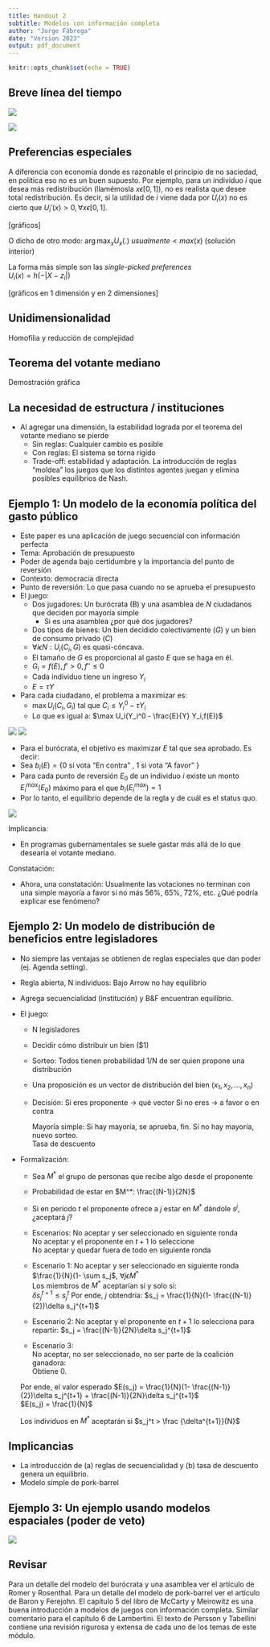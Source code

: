 ```yaml
---
title: Handout 2
subtitle: Modelos con información completa
author: "Jorge Fábrega"
date: "Version 2023"
output: pdf_document
---
```


```r
knitr::opts_chunk$set(echo = TRUE)
```

## Breve línea del tiempo   

 ![](D:/CURSOS/EconPolFormal/econpol/arrow1.jpg)  
 
 ![](D:/CURSOS/EconPolFormal/econpol/arrow2.jpg)
 
## Preferencias especiales  

A diferencia con economía donde es razonable el principio de no saciedad, en política eso no es un buen supuesto. Por ejemplo, para un individuo $i$ que desea más redistribución (llamémosla $x \epsilon [0,1]$), no es realista que desee total redistribución. Es decir, si la utilidad de $i$ viene dada por $U_i(x)$ no es cierto que $U_i'(x)>0, \forall x \epsilon [0,1]$.

[gráficos]

O dicho de otro modo: $\arg \max_{x} {U_x(.)\ usualmente < max(x)}$  (solución interior)

La forma más simple son las *single-picked preferences*  
  $U_i(x) = h(-|X-z_i|)$
  
[gráficos en 1 dimensión y en 2 dimensiones]


## Unidimensionalidad

Homofilia y reducción de complejidad  

## Teorema del votante mediano  

Demostración gráfica

## La necesidad de estructura / instituciones  

* Al agregar una dimensión, la estabilidad lograda por el teorema del votante mediano se pierde  
  - Sin reglas: Cualquier cambio es posible  
  - Con reglas: El sistema se torna rígido  
  - Trade-off: estabilidad y adaptación. La introducción de reglas “moldea” los juegos que los distintos agentes juegan y elimina posibles equilibrios de Nash.



## Ejemplo 1: Un modelo de la economía política del gasto público  
* Este paper es una aplicación de juego secuencial con información perfecta
* Tema: Aprobación de presupuesto
* Poder de agenda bajo certidumbre y la importancia del punto de reversión
* Contexto: democracia directa
* Punto de reversión: Lo que pasa cuando no se aprueba el presupuesto
* El juego: 
  + Dos jugadores: Un burócrata (B) y una asamblea de $N$ ciudadanos que deciden por mayoría simple   
    + Si es una asamblea ¿por qué dos jugadores?
  + Dos tipos de bienes: Un bien decidido colectivamente ($G$) y un bien de consumo privado ($C$)  
  + $\forall i \epsilon N: U_i(C_i,G)$ es quasi-cóncava. 
  + El tamaño de $G$ es proporcional al gasto $E$ que se haga en él. 
  + $G_i = f(E), f'>0, f''\le 0$
  + Cada individuo tiene un ingreso $Y_i$
  + $E = \tau Y$
+ Para cada ciudadano, el problema a maximizar es:
  + $\max U_i(C_i,G_i)$ tal que   $C_i \le Y_i^0 - \tau Y_i$
  + Lo que es igual a: $\max U_i(Y_i^0 - \frac{E}{Y} Y_i,f(E))$

 ![](D:/CURSOS/EconPolFormal/econpol/romer_rosenthal.jpg)
 ![](D:/CURSOS/EconPolFormal/econpol/romer_rosenthal2.jpg)
 
 + Para el burócrata, el objetivo es maximizar $E$ tal que sea aprobado. Es decir:
  + Sea $b_i(E) = \{0$ si vota "En contra" , $1$ si vota "A favor" $\}$
  + Para cada punto de reversión $E_0$ de un individuo $i$ existe un monto $E_i^{max}(E_0)$ máximo para el que $b_i(E_i^{max})=1$  
  + Por lo tanto, el equilibrio depende de la regla y de cuál es el status quo.  
  
![](D:/CURSOS/EconPolFormal/econpol/romer_rosenthal3.png)

Implicancia:

* En programas gubernamentales se suele gastar más allá de lo que desearía el votante mediano.  

Constatación:

* Ahora, una constatación: Usualmente las votaciones no terminan con una simple mayoría a favor si no más 56%, 65%, 72%, etc. ¿Qué podría explicar ese fenómeno?  

## Ejemplo 2: Un modelo de distribución de beneficios entre legisladores  
* No siempre las ventajas se obtienen de reglas especiales que dan poder (ej. Agenda setting).  
* Regla abierta, N individuos: Bajo Arrow no hay equilibrio  
* Agrega secuencialidad (institución) y B&F encuentran equilibrio.  
* El juego:
  + N legisladores
  + Decidir cómo distribuir un bien ($1)
  + Sorteo: Todos tienen probabilidad 1/N de ser quien propone una distribución
  + Una proposición es un vector de distribución del bien ($x_1,x_2,…,x_n$)
  + Decisión: 
    Si eres proponente -> qué vector
    Si no eres -> a favor o en contra
    
    Mayoría simple:
      Si hay mayoría, se aprueba, fin.
      Si no hay mayoría, nuevo sorteo.    
    Tasa de descuento
* Formalización:
  + Sea $M^*$ el grupo de personas que recibe algo desde el proponente  
  + Probabilidad de estar en $M^*: \frac{(N-1)}{2N}$
  + Si en período $t$ el proponente ofrece a $j$ estar en $M^*$ dándole $s^j$, ¿aceptará $j$?
  + Escenarios:
      No aceptar y ser seleccionado en siguiente ronda  
      No aceptar y el proponente en $t+1$ lo seleccione  
      No aceptar y quedar fuera de todo en siguiente ronda  
  + Escenario 1:
      No aceptar y ser seleccionado en siguiente ronda  
      $\frac{1}{N}(1- \sum s_j$, $\forall j \epsilon M^*$  
      Los miembros de $M^*$ aceptarían si y solo si:  
      $\delta s_j^{t+1} \le s_j^t$
      Por ende, $j$ obtendría: $s_j = \frac{1}{N}(1- \frac{(N-1)}{2})\delta s_j^{t+1}$  
      
  + Escenario 2: 
      No aceptar y el proponente en $t+1$ lo selecciona para repartir:
      $s_j = \frac{(N-1)}{2N}\delta s_j^{t+1}$  
      
  + Escenario 3:  
      No aceptar, no ser seleccionado, no ser parte de la coalición ganadora:  
      Obtiene $0$.
  
  Por ende, el valor esperado $E(s_j) = \frac{1}{N}(1- \frac{(N-1)}{2})\delta s_j^{t+1} + \frac{(N-1)}{2N}\delta s_j^{t+1}$  
  $E(s_j) =   \frac{1}{N}$  
  
  Los individuos en $M^*$ aceptarán si  $s_j^t > \frac {\delta^{t+1}}{N}$
  
## Implicancias  
  * La introducción de (a) reglas de secuencialidad y (b) tasa de descuento genera un equilibrio.  
  * Modelo simple de pork-barrel  

## Ejemplo 3: Un ejemplo usando modelos espaciales (poder de veto)  

![](D:/CURSOS/EconPolFormal/econpol/poderVeto1.jpg)

## Revisar  

Para un detalle del modelo del burócrata y una asamblea ver el artículo de Romer y Rosenthal. Para un detalle del modelo de pork-barrel ver el artículo de Baron y Ferejohn. El capítulo 5 del libro de McCarty y Meirowitz es una buena introducción a modelos de juegos con información completa. Similar comentario para el capítulo 6 de Lambertini. El texto de Persson y Tabellini contiene una revisión rigurosa y extensa de cada uno de los temas de este módulo. 

